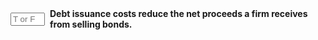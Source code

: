 ::: {.question-block}

<form onsubmit="event.preventDefault(); checkAnswerBox('module6_tf_q31','T')" style="display: flex; align-items: center; gap: 8px;">
<input type="text" id="module6_tf_q31" name="module6_tf_q31" maxlength="1" placeholder="T or F" style="width: 55px;" data-correct-answer="T" /> 
<label for="module6_tf_q31"><strong>Debt issuance costs reduce the net proceeds a firm receives from selling bonds.</strong></label>
</form>

<div id="feedback-module6_tf_q31" class="feedback" data-status="" style="display:none;">
This is TRUE. Issuance costs such as underwriting fees reduce the amount of cash received by the issuer.
</div>

:::
